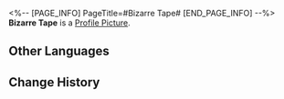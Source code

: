 <%-- [PAGE_INFO]
PageTitle=#Bizarre Tape#
[END_PAGE_INFO] --%>
{{Item Infobox
|id          = 140424
|image       = Item Bizarre Tape.png
|type        = Mission Item
|invCategory = Missions
|rarity      = 3
|effect      = 
|description = A weird voicetape. A terrifying nightmare.
}}
'''Bizarre Tape''' is a [[Profile Picture]].

==Other Languages==
{{Other Languages
|en   = Bizarre Tape
|zhs  = 古怪的磁带
|zht  = 古怪的磁帶
|ja   = 怪しいテープ
|ko   = 이상한 테이프
|es   = Cinta extraña
|fr   = Enregistrement bizarre
|ru   = Странная плёнка
|th   = บันทึกเสียงประหลาด
|vi   = Cuộn Băng Kỳ Quái
|de   = Bizarres Tonband
|id   = Kaset yang Aneh
|pt   = Fita Bizarra
}}

==Change History==
{{Change History|2.0}}